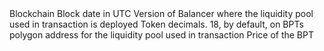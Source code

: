<ParamField path="blockchain">
Blockchain
</ParamField>
<ParamField path="day">
Block date in UTC
</ParamField>
<ParamField path="version">
Version of Balancer where the liquidity pool used in transaction is deployed
</ParamField>
<ParamField path="decimals">
Token decimals. 18, by default, on BPTs
</ParamField>
<ParamField path="contract_address">
polygon address for the liquidity pool used in transaction
</ParamField>
<ParamField path="bpt_price">
Price of the BPT
</ParamField>
